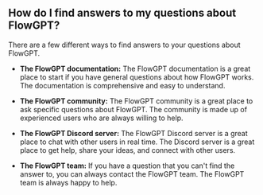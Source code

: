 ## How do I find answers to my questions about FlowGPT?

There are a few different ways to find answers to your questions about FlowGPT.

* **The FlowGPT documentation:** The FlowGPT documentation is a great place to start if you have general questions about how FlowGPT works. The documentation is comprehensive and easy to understand.


* **The FlowGPT community:** The FlowGPT community is a great place to ask specific questions about FlowGPT. The community is made up of experienced users who are always willing to help.


* **The FlowGPT Discord server:** The FlowGPT Discord server is a great place to chat with other users in real time. The Discord server is a great place to get help, share your ideas, and connect with other users.


* **The FlowGPT team:** If you have a question that you can't find the answer to, you can always contact the FlowGPT team. The FlowGPT team is always happy to help.

